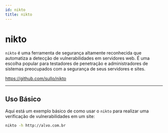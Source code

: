 ```yaml
---
id: nikto
title: nikto
---
```


# nikto

`nikto` é uma ferramenta de segurança altamente reconhecida que automatiza a
detecção de vulnerabilidades em servidores web. É uma escolha popular para
testadores de penetração e administradores de sistemas preocupados com a
segurança de seus servidores e sites.

https://github.com/sullo/nikto

---

## Uso Básico

Aqui está um exemplo básico de como usar o `nikto` para realizar uma verificação
de vulnerabilidades em um site:

```bash
nikto -h http://alvo.com.br
```
